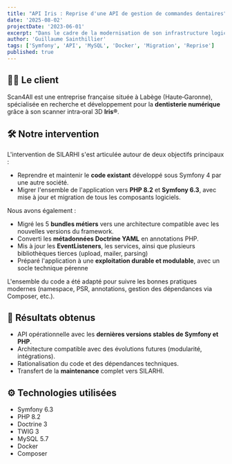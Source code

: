 ```yaml
---
title: "API Iris : Reprise d'une API de gestion de commandes dentaires"
date: '2025-08-02'
projectDate: '2023-06-01'
excerpt: "Dans le cadre de la modernisation de son infrastructure logicielle, Scan4All a sollicité SILARHI pour la reprise et la maintenance d'une API Symfony existante, développée par un prestataire précédent."
author: 'Guillaume Sainthillier'
tags: ['Symfony', 'API', 'MySQL', 'Docker', 'Migration', 'Reprise']
published: true
---
```


## 👨‍⚕️ Le client

Scan4All est une entreprise française située à Labège (Haute‑Garonne), spécialisée en recherche et développement pour la **dentisterie numérique** grâce à son scanner intra‑oral 3D **Iris®**.

## 🛠️ Notre intervention

L'intervention de SILARHI s'est articulée autour de deux objectifs principaux :

- Reprendre et maintenir le **code existant** développé sous Symfony 4 par une autre société.
- Migrer l'ensemble de l'application vers **PHP 8.2** et **Symfony 6.3**, avec mise à jour et migration de tous les composants logiciels.

Nous avons également :

- Migré les 5 **bundles métiers** vers une architecture compatible avec les nouvelles versions du framework.
- Converti les **métadonnées Doctrine YAML** en annotations PHP.
- Mis à jour les **EventListeners**, les services, ainsi que plusieurs bibliothèques tierces (upload, mailer, parsing)
- Préparé l'application à une **exploitation durable et modulable**, avec un socle technique pérenne

L'ensemble du code a été adapté pour suivre les bonnes pratiques modernes (namespace, PSR, annotations, gestion des dépendances via Composer, etc.).

## 🚀 Résultats obtenus

- API opérationnelle avec les **dernières versions stables de Symfony et PHP**.
- Architecture compatible avec des évolutions futures (modularité, intégrations).
- Rationalisation du code et des dépendances techniques.
- Transfert de la **maintenance** complet vers SILARHI.

## ⚙️ Technologies utilisées

- Symfony 6.3
- PHP 8.2
- Doctrine 3
- TWIG 3
- MySQL 5.7
- Docker
- Composer
